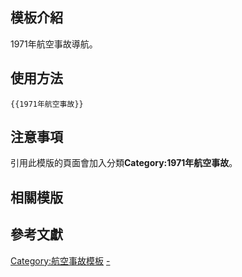 <includeonly><!-- 在這裡加入模板的保護標識 --></includeonly><noinclude>{{Documentation subpage}}</noinclude>
<!-- 在本行下編輯模板說明 -->

== 模板介紹 ==

1971年航空事故導航。

==使用方法==

<pre>{{1971年航空事故}}</pre>

== 注意事項 ==

引用此模版的頁面會加入分類'''Category:1971年航空事故'''。

== 相關模版 ==

{{歷年航空事故模板}}

== 參考文獻 ==

<includeonly>
<!-- 本行下加入模板的分類 -->
[[Category:航空事故模板]]
[[Category:1971年航空事故|-]]
</includeonly>